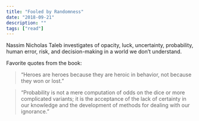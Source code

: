 ```yaml
---
title: "Fooled by Randomness"
date: "2018-09-21"
description: ""
tags: ["read"]
---
```


Nassim Nicholas Taleb investigates of opacity, luck, uncertainty, probability, human error, risk, and decision-making in a world we don’t understand.

Favorite quotes from the book:

> “Heroes are heroes because they are heroic in behavior, not because they won or lost.”

> “Probability is not a mere computation of odds on the dice or more complicated variants; it is the acceptance of the lack of certainty in our knowledge and the development of methods for dealing with our ignorance.”
